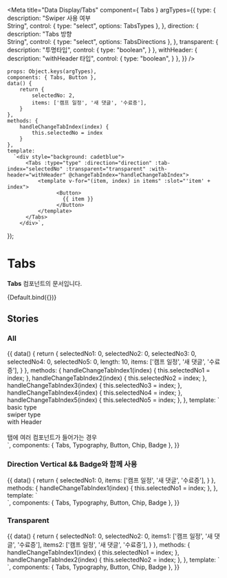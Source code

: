 
<Meta
    title="Data Display/Tabs"
    component={ Tabs }
    argTypes={{
        type: {
            description: "Swiper 사용 여부<br/>String",
            control: {
                type: "select",
                options: TabsTypes
            },
        },
        direction: {
            description: "Tabs 방향<br/>String",
            control: {
                type: "select",
                options: TabsDirections
            },
        },
        transparent: {
            description: "투명타입",
            control: {
                type: "boolean",
            }
        },
        withHeader: {
            description: "withHeader 타입",
            control: {
                type: "boolean",
            }
        },
    }}
/>

    props: Object.keys(argTypes),
    components: { Tabs, Button },
    data() {
        return {
            selectedNo: 2,
            items: ['캠프 일정', '새 댓글', '수료증'],
        }
    },
    methods: {
        handleChangeTabIndex(index) {
            this.selectedNo = index
        }
    },
    template:
      `<div style="background: cadetblue">
          <Tabs :type="type" :direction="direction" :tab-index="selectedNo" :transparent="transparent" :with-header="withHeader" @changeTabIndex="handleChangeTabIndex">
              <template v-for="(item, index) in items" :slot="'item' + index">
                    <Button>
                      {{ item }}
                    </Button>
              </template>
          </Tabs>
        </div>`,
});

# Tabs

**Tabs** 컴포넌트의 문서입니다.

<Story name="Default" height="100px">
    {Default.bind({})}
</Story>

<ArgsTable story="Default" />

## Stories

### All
<Canvas>
    <Story name="All" height="100px">
        {{
            data() {
                return {
                    selectedNo1: 0,
                    selectedNo2: 0,
                    selectedNo3: 0,
                    selectedNo4: 0,
                    selectedNo5: 0,
                    length: 10,
                    items: ['캠프 일정', '새 댓글', '수료증'],
                }
            },
            methods: {
                handleChangeTabIndex1(index) {
                    this.selectedNo1 = index;
                },
                handleChangeTabIndex2(index) {
                    this.selectedNo2 = index;
                },
                handleChangeTabIndex3(index) {
                    this.selectedNo3 = index;
                },
                handleChangeTabIndex4(index) {
                    this.selectedNo4 = index;
                },
                handleChangeTabIndex5(index) {
                    this.selectedNo5 = index;
                },
            },
            template: `
            <div>
                <Tabs :tabIndex="selectedNo1"  @changeTabIndex="handleChangeTabIndex1">
                    <template v-for="(item, index) in this.length" :slot="'item' + index">
                            <Button>
                                Tab{{ item }}
                            </Button>
                    </template>
                </Tabs>
                <Typography type="caption1">basic type</Typography>
                <br/>
                <Tabs type="swiper" :tabIndex="selectedNo2" @changeTabIndex="handleChangeTabIndex2">
                    <template v-for="(item, index) in this.length" :slot="'item' + index">
                            <Button>
                                Tab{{ item }}
                            </Button>
                    </template>
                </Tabs>
                <Typography type="caption1">swiper type</Typography>
                <br/>
                <Tabs :tabIndex="selectedNo3" with-header @changeTabIndex="handleChangeTabIndex3">
                    <template v-for="(item, index) in this.length" :slot="'item' + index">
                            <Button>
                                Tab{{ item }}
                            </Button>
                    </template>
                </Tabs>
                <Typography type="caption1">with Header</Typography>
                <br/>
                <Tabs :tabIndex="selectedNo4" @changeTabIndex="handleChangeTabIndex4">
                   <template v-for="(item, index) in this.length" :slot="'item' + index">
                           <Button style="position: relative">
                               Tab{{ item }}
                           </Button>
                          <Badge type="inline" text="1" :offsetX="20" :offsetY="10"/>
                   </template>
               </Tabs>
               <Tabs :tabIndex="selectedNo5" type="swiper" @changeTabIndex="handleChangeTabIndex5">
                  <template v-for="(item, index) in this.length" :slot="'item' + index">
                          <Button style="position: relative">
                              Tab{{ item }}
                          </Button>
                         <Badge type="inline" text="1" :offsetX="20" :offsetY="10"/>
                  </template>
              </Tabs>
            <br/>
            <Typography type="caption1">탭에 여러 컴포넌트가 들어가는 경우</Typography>
            </div>
            `,
            components: { Tabs, Typography, Button, Chip, Badge },
        }}
    </Story>
</Canvas>

### Direction Vertical && Badge와 함께 사용
<Canvas>
    <Story name="Vertical" height="100px">
        {{
            data() {
                return {
                    selectedNo1: 0,
                    items: ['캠프 일정', '새 댓글', '수료증'],
                }
            },
            methods: {
                handleChangeTabIndex1(index) {
                    this.selectedNo1 = index;
                },
            },
            template: `
            <div>
                <Tabs :tabIndex="selectedNo1" direction="vertical" @changeTabIndex="handleChangeTabIndex1">
                    <template v-for="(item, index) in items" :slot="'item' + index">
                            <Button>
                                {{ item }}
                            </Button>
                            <template v-if="item === '새 댓글'">
                                <Badge text="3" color="error" type="inline"/>
                            </template>
                    </template>
                </Tabs>
            </div>
            `,
            components: { Tabs, Typography, Button, Chip, Badge },
        }}
    </Story>
</Canvas>

### Transparent
<Canvas>
    <Story name="Transparent" height="100px">
        {{
            data() {
                return {
                    selectedNo1: 0,
                    selectedNo2: 0,
                    items1: ['캠프 일정', '새 댓글', '수료증'],
                    items2: ['캠프 일정', '새 댓글', '수료증'],
                }
            },
            methods: {
                handleChangeTabIndex1(index) {
                    this.selectedNo1 = index;
                },
                handleChangeTabIndex2(index) {
                    this.selectedNo2 = index;
                },
            },
            template: `
            <div style="background-color:#CF5310">
                <Tabs :tabIndex="selectedNo1" transparent @changeTabIndex="handleChangeTabIndex1">
                    <template v-for="(item, index) in items1" :slot="'item' + index">
                        <Button>
                            {{ item }}
                        </Button>
                        <template v-if="item === '새 댓글'">
                            <Badge text="3" color="error" type="inline"/>
                        </template>
                    </template>
                </Tabs>
                <Tabs :tabIndex="selectedNo2" transparent with-header @changeTabIndex="handleChangeTabIndex2">
                    <template v-for="(item, index) in items2" :slot="'item' + index">
                        <Button>
                            {{ item }}
                        </Button>
                    <template v-if="item === '새 댓글'">
                    <Badge text="3" color="error" type="inline"/>
                    </template>
                    </template>
                </Tabs>
            </div>
            `,
            components: { Tabs, Typography, Button, Chip, Badge },
        }}
    </Story>
</Canvas>